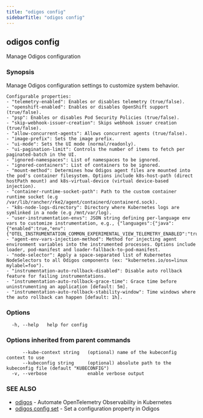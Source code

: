 ```yaml
---
title: "odigos config"
sidebarTitle: "odigos config"
---
```

## odigos config

Manage Odigos configuration

### Synopsis

Manage Odigos configuration settings to customize system behavior.

	Configurable properties:
	- "telemetry-enabled": Enables or disables telemetry (true/false).
	- "openshift-enabled": Enables or disables OpenShift support (true/false).
	- "psp": Enables or disables Pod Security Policies (true/false).
	- "skip-webhook-issuer-creation": Skips webhook issuer creation (true/false).
	- "allow-concurrent-agents": Allows concurrent agents (true/false).
	- "image-prefix": Sets the image prefix.
	- "ui-mode": Sets the UI mode (normal/readonly).
	- "ui-pagination-limit": Controls the number of items to fetch per paginated-batch in the UI.
	- "ignored-namespaces": List of namespaces to be ignored.
	- "ignored-containers": List of containers to be ignored.
	- "mount-method": Determines how Odigos agent files are mounted into the pod's container filesystem. Options include k8s-host-path (direct hostPath mount) and k8s-virtual-device (virtual device-based injection).
	- "container-runtime-socket-path": Path to the custom container runtime socket (e.g /var/lib/rancher/rke2/agent/containerd/containerd.sock).
	- "k8s-node-logs-directory": Directory where Kubernetes logs are symlinked in a node (e.g /mnt/var/log).
	- "user-instrumentation-envs": JSON string defining per-language env vars to customize instrumentation, e.g., {"languages":{"java":{"enabled":true,"env":{"OTEL_INSTRUMENTATION_COMMON_EXPERIMENTAL_VIEW_TELEMETRY_ENABLED":"true"}}}}
	- "agent-env-vars-injection-method": Method for injecting agent environment variables into the instrumented processes. Options include loader, pod-manifest and loader-fallback-to-pod-manifest.
	- "node-selector": Apply a space-separated list of Kubernetes NodeSelectors to all Odigos components (ex: "kubernetes.io/os=linux mylabel=foo").
	- "instrumentation-auto-rollback-disabled": Disable auto rollback feature for failing instrumentations.
	- "instrumentation-auto-rollback-grace-time": Grace time before uninstrumenting an application [default: 5m].
	- "instrumentation-auto-rollback-stability-window": Time windows where the auto rollback can happen [default: 1h].
	

### Options

```
  -h, --help   help for config
```

### Options inherited from parent commands

```
      --kube-context string   (optional) name of the kubeconfig context to use
      --kubeconfig string     (optional) absolute path to the kubeconfig file (default "KUBECONFIG")
  -v, --verbose               enable verbose output
```

### SEE ALSO

* [odigos](/cli/odigos)	 - Automate OpenTelemetry Observability in Kubernetes
* [odigos config set](/cli/odigos_config_set)	 - Set a configuration property in Odigos